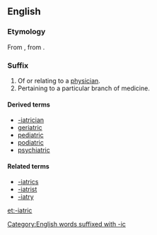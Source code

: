 ==English==

===Etymology===
From {{etyl|grc|en}} {{term|sc=polytonic|ιατρικός|ἰᾱτρικός|medical|lang=grc}}, from {{suffix|sc=polytonic|ἰατρός|t1=doctor|ικός|t2={{term|-ic|lang=en}}|lang=grc|nocat=1}}.

===Suffix===
{{en-suffix}}

# Of or relating to a [[physician]].
# Pertaining to a particular branch of medicine.

====Derived terms====
* [[-iatrician]]
* [[geriatric]]
* [[pediatric]]
* [[podiatric]]
* [[psychiatric]]

====Related terms====
* [[-iatrics]]
* [[-iatrist]]
* [[-iatry]]

[[et:-iatric]]
[[Category:English words suffixed with -ic]]
